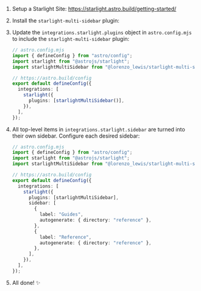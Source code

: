 
<Steps>

1.  Setup a Starlight Site: https://starlight.astro.build/getting-started/

2.  Install the `starlight-multi-sidebar` plugin:

    <PackageManagers pkg="@lorenzo_lewis/starlight-multi-sidebar" />

3.  Update the `integrations.starlight.plugins` object in `astro.config.mjs` to include the `starlight-multi-sidebar` plugin:

    ```ts ins={4, 10}
    // astro.config.mjs
    import { defineConfig } from "astro/config";
    import starlight from "@astrojs/starlight";
    import starlightMultiSidebar from "@lorenzo_lewis/starlight-multi-sidebar";

    // https://astro.build/config
    export default defineConfig({
      integrations: [
        starlight({
          plugins: [starlightMultiSidebar()],
        }),
      ],
    });
    ```

4.  All top-level items in `integrations.starlight.sidebar` are turned into their own sidebar. Configure each desired sidebar:

    ```ts ins={11-20}
    // astro.config.mjs
    import { defineConfig } from "astro/config";
    import starlight from "@astrojs/starlight";
    import starlightMultiSidebar from "@lorenzo_lewis/starlight-multi-sidebar";

    // https://astro.build/config
    export default defineConfig({
      integrations: [
        starlight({
          plugins: [starlightMultiSidebar],
          sidebar: [
            {
              label: "Guides",
              autogenerate: { directory: "reference" },
            },
            {
              label: "Reference",
              autogenerate: { directory: "reference" },
            },
          ],
        }),
      ],
    });
    ```

5.  All done! ✨

</Steps>
